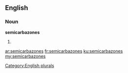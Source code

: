 ==English==

===Noun===
'''semicarbazones'''

# {{plural of|semicarbazone}}

[[Category:English plurals]]

[[ar:semicarbazones]]
[[fr:semicarbazones]]
[[ku:semicarbazones]]
[[my:semicarbazones]]